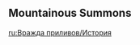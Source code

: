 {{Event Tabs}}

{{Description|The hilichurls of [[Dadaupa Gorge]] have grown unusually active. The Adventurers' Guild's scholar-adventurer, Dr. Livingstone, is currently investigating the Gorge. Perhaps you can lend her some help.}}
==Mountainous Summons==
{{Transclude|Mountainous Summons|Dialogue|main=1|top=1}}

[[ru:Вражда приливов/История]]